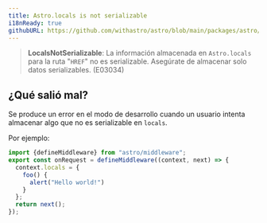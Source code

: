 ```yaml
---
title: Astro.locals is not serializable
i18nReady: true
githubURL: https://github.com/withastro/astro/blob/main/packages/astro/src/core/errors/errors-data.ts
---
```


> **LocalsNotSerializable**: La información almacenada en `Astro.locals` para la ruta "`HREF`" no es serializable. Asegúrate de almacenar solo datos serializables. (E03034)

## ¿Qué salió mal?
Se produce un error en el modo de desarrollo cuando un usuario intenta almacenar algo que no es serializable en `locals`.

Por ejemplo:
```ts
import {defineMiddleware} from "astro/middleware";
export const onRequest = defineMiddleware((context, next) => {
  context.locals = {
    foo() {
      alert("Hello world!")
    }
  };
  return next();
});
```


